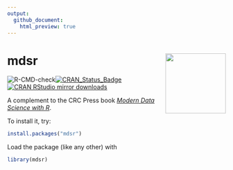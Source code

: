 ```yaml
---
output:
  github_document:
    html_preview: true
---
```


# mdsr <img src='man/figures/logo.png' align="right" height="139" />

![R-CMD-check](https://github.com/beanumber/mdsr/workflows/R-CMD-check/badge.svg)[![CRAN\_Status\_Badge](http://www.r-pkg.org/badges/version/mdsr)](https://cran.r-project.org/package=mdsr) [![CRAN RStudio mirror downloads](http://cranlogs.r-pkg.org/badges/mdsr)](http://www.r-pkg.org/pkg/mdsr)

A complement to the CRC Press book [*Modern Data Science with R*](http://mdsr-book.github.io/). 

To install it, try:

```r
install.packages("mdsr")
```

Load the package (like any other) with 

```r
library(mdsr)
```
